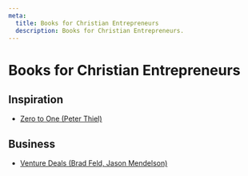 ```yaml
---
meta:
  title: Books for Christian Entrepreneurs
  description: Books for Christian Entrepreneurs.
---
```



# Books for Christian Entrepreneurs

## Inspiration

- [Zero to One (Peter Thiel)](https://www.amazon.com/Zero-One-Notes-Startups-Future/dp/0804139296/)

## Business

- [Venture Deals (Brad Feld, Jason Mendelson)](https://www.amazon.com/Venture-Deals-Smarter-Lawyer-Capitalist/dp/1119594820/)

